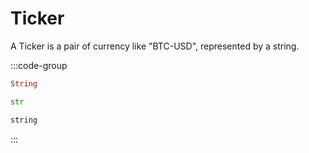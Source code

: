 # Ticker

A Ticker is a pair of currency like "BTC-USD", represented by a string.

:::code-group

```rust [Rust]
String
```

```python [Python]
str
```

```typescript [TypeScript]
string
```

:::
